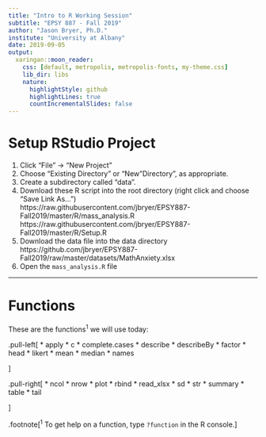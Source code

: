 ```yaml
---
title: "Intro to R Working Session"
subtitle: "EPSY 887 - Fall 2019"
author: "Jason Bryer, Ph.D."
institute: "University at Albany"
date: 2019-09-05
output:
  xaringan::moon_reader:
    css: [default, metropolis, metropolis-fonts, my-theme.css]
    lib_dir: libs
    nature:
      highlightStyle: github
      highlightLines: true
      countIncrementalSlides: false
---
```


# Setup RStudio Project

1. Click "File" -> "New Project"
2. Choose "Existing Directory" or "New "Directory", as appropriate.
3. Create a subdirectory called "data".
4. Download these R script into the root directory (right click and choose "Save Link As...")  
https://raw.githubusercontent.com/jbryer/EPSY887-Fall2019/master/R/mass_analysis.R  
https://raw.githubusercontent.com/jbryer/EPSY887-Fall2019/master/R/Setup.R
5. Download the data file into the data directory  
https://github.com/jbryer/EPSY887-Fall2019/raw/master/datasets/MathAnxiety.xlsx
6. Open the `mass_analysis.R` file

---


# Functions

These are the functions<sup>1</sup> we will use today:

.pull-left[
* apply
* c
* complete.cases
* describe
* describeBy
* factor
* head
* likert
* mean
* median
* names

]

.pull-right[
* ncol
* nrow
* plot
* rbind
* read_xlsx
* sd
* str
* summary
* table
* tail

]

.footnote[<sup>1</sup> To get help on a function, type `?function` in the R console.]
